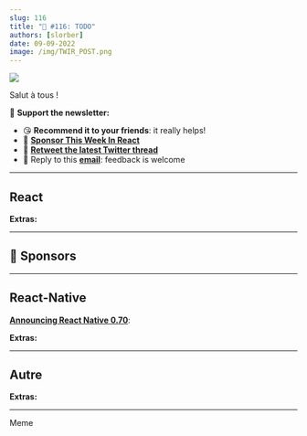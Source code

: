 ```yaml
---
slug: 116
title: "📨 #116: TODO"
authors: [slorber]
date: 09-09-2022
image: /img/TWIR_POST.png
---
```


![](/img/TWIR_POST.png)

<!-- truncate -->

Salut à tous !

<!-- TODO -->

🙏 **Support the newsletter:**

- 😘 **Recommend it to your friends**: it really helps!
- 💸 [**Sponsor This Week In React**](https://thisweekinreact.com/sponsor)
- 🧵 [**Retweet the latest Twitter thread**](https://slo.im/thread)
- 📨 Reply to this [**email**](mailto:sebastien@thisweekinreact.com): feedback is welcome

<SubscribeFormEmbed />

---

## React

**Extras:**

---

## 💸 Sponsors

---

## React-Native

[**Announcing React Native 0.70**](https://reactnative.dev/blog/2022/09/05/version-070):

**Extras:**

<SubscribeFormEmbed />

---

## Autre

**Extras:**

---

Meme
